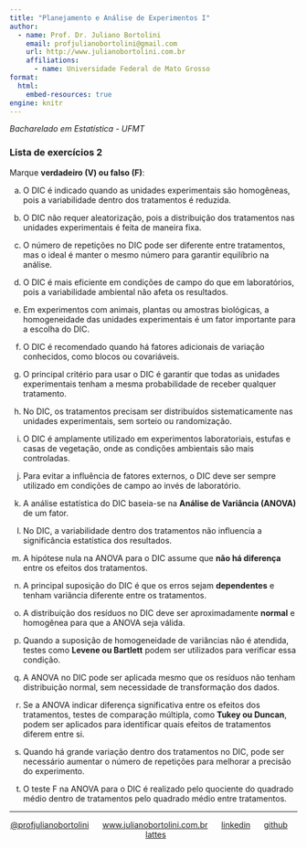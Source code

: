 ```yaml
---
title: "Planejamento e Análise de Experimentos I"
author:
  - name: Prof. Dr. Juliano Bortolini
    email: profjulianobortolini@gmail.com
    url: http://www.julianobortolini.com.br
    affiliations:
      - name: Universidade Federal de Mato Grosso
format:
  html:
    embed-resources: true
engine: knitr
---
```


*Bacharelado em Estatística - UFMT*



### Lista de exercícios 2


Marque **verdadeiro (V) ou falso (F)**:

a. O DIC é indicado quando as unidades experimentais são homogêneas, pois a variabilidade dentro dos tratamentos é reduzida.  
   <!-- **(V)**   -->

b. O DIC não requer aleatorização, pois a distribuição dos tratamentos nas unidades experimentais é feita de maneira fixa.  
   <!-- **(F)**   -->

c. O número de repetições no DIC pode ser diferente entre tratamentos, mas o ideal é manter o mesmo número para garantir equilíbrio na análise.  
   <!-- **(V)**   -->

d. O DIC é mais eficiente em condições de campo do que em laboratórios, pois a variabilidade ambiental não afeta os resultados.  
   <!-- **(F)**   -->

e. Em experimentos com animais, plantas ou amostras biológicas, a homogeneidade das unidades experimentais é um fator importante para a escolha do DIC.  
   <!-- **(V)**   -->

f. O DIC é recomendado quando há fatores adicionais de variação conhecidos, como blocos ou covariáveis.  
   <!-- **(F)**   -->

g. O principal critério para usar o DIC é garantir que todas as unidades experimentais tenham a mesma probabilidade de receber qualquer tratamento.  
   <!-- **(V)**   -->

h. No DIC, os tratamentos precisam ser distribuídos sistematicamente nas unidades experimentais, sem sorteio ou randomização.  
   <!-- **(F)**   -->

i. O DIC é amplamente utilizado em experimentos laboratoriais, estufas e casas de vegetação, onde as condições ambientais são mais controladas.  
   <!-- **(V)**   -->

j. Para evitar a influência de fatores externos, o DIC deve ser sempre utilizado em condições de campo ao invés de laboratório.  
   <!-- **(F)**   -->

k. A análise estatística do DIC baseia-se na **Análise de Variância (ANOVA)** de um fator.  
   <!-- **(V)**   -->

l. No DIC, a variabilidade dentro dos tratamentos não influencia a significância estatística dos resultados.  
   <!-- **(F)**   -->

m. A hipótese nula na ANOVA para o DIC assume que **não há diferença** entre os efeitos dos tratamentos.  
   <!-- **(V)**   -->

n. A principal suposição do DIC é que os erros sejam **dependentes** e tenham variância diferente entre os tratamentos.  
   <!-- **(F)**   -->

o. A distribuição dos resíduos no DIC deve ser aproximadamente **normal** e homogênea para que a ANOVA seja válida.  
   <!-- **(V)**   -->

p. Quando a suposição de homogeneidade de variâncias não é atendida, testes como **Levene ou Bartlett** podem ser utilizados para verificar essa condição.  
   <!-- **(V)**   -->

q. A ANOVA no DIC pode ser aplicada mesmo que os resíduos não tenham distribuição normal, sem necessidade de transformação dos dados.  
   <!-- **(F)**   -->

r. Se a ANOVA indicar diferença significativa entre os efeitos dos tratamentos, testes de comparação múltipla, como **Tukey ou Duncan**, podem ser aplicados para identificar quais efeitos de tratamentos diferem entre si.  
   <!-- **(V)**   -->

s. Quando há grande variação dentro dos tratamentos no DIC, pode ser necessário aumentar o número de repetições para melhorar a precisão do experimento.  
   <!-- **(V)**   -->

t. O teste F na ANOVA para o DIC é realizado pelo quociente do quadrado médio dentro de tratamentos pelo quadrado médio entre tratamentos.  
   <!-- **(F)**   -->


------------------------------------------------------------------------

::: {style="text-align: center;"}
[\@profjulianobortolini](https://instagram.com/profjulianobortolini)      [www.julianobortolini.com.br](http://www.julianobortolini.com.br)      [linkedin](https://linkedin.com/in/julianobortolini)      [github](https://github.com/julianobortolini)       [lattes](http://lattes.cnpq.br/6210909768845403)
:::
